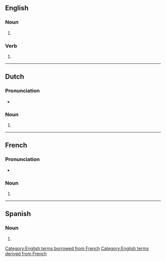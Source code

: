 {{also|cliches|clichês}}
==English==

===Noun===
{{head|en|noun form}}

# {{plural of|en|cliché}}

===Verb===
{{head|en|verb form}}

# {{en-third-person singular of|cliché}}

[[Category:English terms borrowed from French]]
[[Category:English terms derived from French]]

----

==Dutch==

===Pronunciation===
* {{audio|nl|Nl-clichés.ogg|Audio}}

===Noun===
{{head|nl|noun plural form}}

# {{nl-noun form of|pl|cliché}}

----

==French==

===Pronunciation===
* {{fr-IPA}}

===Noun===
{{head|fr|noun form|g=m}}

# {{plural of|fr|cliché}}

----

==Spanish==

===Noun===
{{head|es|noun form|g=m-p}}

# {{plural of|es|cliché}}